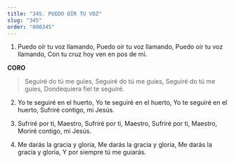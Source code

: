 ```yaml
---
title: "345. PUEDO OÍR TU VOZ"
slug: "345"
order: "000345"
---
```


1. Puedo oír tu voz llamando, Puedo oír tu voz llamando, Puedo oír tu voz llamando,
Con tu cruz hoy ven en pos de mí.

**CORO**
> Seguiré do tú me guíes, Seguiré do tú me guíes, Seguiré do tú me guíes, Dondequiera fiel te seguiré.

2. Yo te seguiré en el huerto, Yo te seguiré en el huerto, Yo te seguiré en el huerto, Sufriré contigo, mi Jesús.

3. Sufriré por ti, Maestro, Sufriré por ti, Maestro, Sufriré por ti, Maestro, Moriré contigo, mi Jesús.

4. Me darás la gracia y gloria, Me darás la gracia y gloria, Me darás la gracia y gloria,
Y por siempre tú me guiarás.